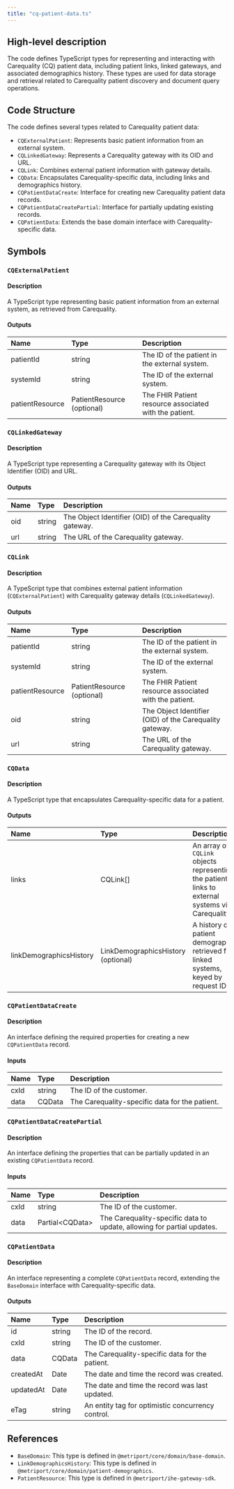 ```yaml
---
title: "cq-patient-data.ts"
---
```


## High-level description
The code defines TypeScript types for representing and interacting with Carequality (CQ) patient data, including patient links, linked gateways, and associated demographics history. These types are used for data storage and retrieval related to Carequality patient discovery and document query operations.

## Code Structure
The code defines several types related to Carequality patient data:
- `CQExternalPatient`: Represents basic patient information from an external system.
- `CQLinkedGateway`: Represents a Carequality gateway with its OID and URL.
- `CQLink`: Combines external patient information with gateway details.
- `CQData`: Encapsulates Carequality-specific data, including links and demographics history.
- `CQPatientDataCreate`: Interface for creating new Carequality patient data records.
- `CQPatientDataCreatePartial`: Interface for partially updating existing records.
- `CQPatientData`: Extends the base domain interface with Carequality-specific data.

## Symbols

### `CQExternalPatient`
#### Description
A TypeScript type representing basic patient information from an external system, as retrieved from Carequality.

#### Outputs
| Name | Type | Description |
|:-----|:-----|:------------|
| patientId | string | The ID of the patient in the external system. |
| systemId | string | The ID of the external system. |
| patientResource | PatientResource (optional) | The FHIR Patient resource associated with the patient. |

### `CQLinkedGateway`
#### Description
A TypeScript type representing a Carequality gateway with its Object Identifier (OID) and URL.

#### Outputs
| Name | Type | Description |
|:-----|:-----|:------------|
| oid | string | The Object Identifier (OID) of the Carequality gateway. |
| url | string | The URL of the Carequality gateway. |

### `CQLink`
#### Description
A TypeScript type that combines external patient information (`CQExternalPatient`) with Carequality gateway details (`CQLinkedGateway`).

#### Outputs
| Name | Type | Description |
|:-----|:-----|:------------|
| patientId | string | The ID of the patient in the external system. |
| systemId | string | The ID of the external system. |
| patientResource | PatientResource (optional) | The FHIR Patient resource associated with the patient. |
| oid | string | The Object Identifier (OID) of the Carequality gateway. |
| url | string | The URL of the Carequality gateway. |

### `CQData`
#### Description
A TypeScript type that encapsulates Carequality-specific data for a patient.

#### Outputs
| Name | Type | Description |
|:-----|:-----|:------------|
| links | CQLink[] | An array of `CQLink` objects representing the patient's links to external systems via Carequality. |
| linkDemographicsHistory | LinkDemographicsHistory (optional) | A history of patient demographics retrieved from linked systems, keyed by request ID. |

### `CQPatientDataCreate`
#### Description
An interface defining the required properties for creating a new `CQPatientData` record.

#### Inputs
| Name | Type | Description |
|:-----|:-----|:------------|
| cxId | string | The ID of the customer. |
| data | CQData | The Carequality-specific data for the patient. |

### `CQPatientDataCreatePartial`
#### Description
An interface defining the properties that can be partially updated in an existing `CQPatientData` record.

#### Inputs
| Name | Type | Description |
|:-----|:-----|:------------|
| cxId | string | The ID of the customer. |
| data | Partial&lt;CQData&gt; | The Carequality-specific data to update, allowing for partial updates. |

### `CQPatientData`
#### Description
An interface representing a complete `CQPatientData` record, extending the `BaseDomain` interface with Carequality-specific data.

#### Outputs
| Name | Type | Description |
|:-----|:-----|:------------|
| id | string | The ID of the record. |
| cxId | string | The ID of the customer. |
| data | CQData | The Carequality-specific data for the patient. |
| createdAt | Date | The date and time the record was created. |
| updatedAt | Date | The date and time the record was last updated. |
| eTag | string | An entity tag for optimistic concurrency control. |


## References
- `BaseDomain`: This type is defined in `@metriport/core/domain/base-domain`.
- `LinkDemographicsHistory`: This type is defined in `@metriport/core/domain/patient-demographics`.
- `PatientResource`: This type is defined in `@metriport/ihe-gateway-sdk`. 

